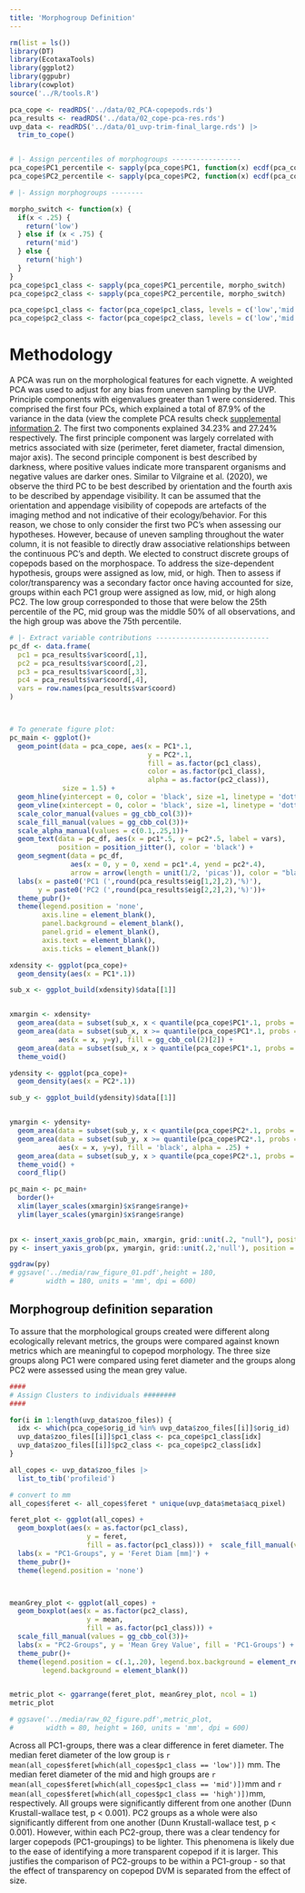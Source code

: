 ```yaml
---
title: 'Morphogroup Definition'
---
```


```r
rm(list = ls())
library(DT)
library(EcotaxaTools)
library(ggplot2)
library(ggpubr)
library(cowplot)
source('../R/tools.R')

pca_cope <- readRDS('../data/02_PCA-copepods.rds')
pca_results <- readRDS('../data/02_cope-pca-res.rds')
uvp_data <- readRDS('../data/01_uvp-trim-final_large.rds') |> 
  trim_to_cope()


# |- Assign percentiles of morphogroups -----------------
pca_cope$PC1_percentile <- sapply(pca_cope$PC1, function(x) ecdf(pca_cope$PC1)(x))
pca_cope$PC2_percentile <- sapply(pca_cope$PC2, function(x) ecdf(pca_cope$PC2)(x))

# |- Assign morphogroups --------

morpho_switch <- function(x) {
  if(x < .25) {
    return('low')
  } else if (x < .75) {
    return('mid')
  } else {
    return('high')
  }
}
pca_cope$pc1_class <- sapply(pca_cope$PC1_percentile, morpho_switch)
pca_cope$pc2_class <- sapply(pca_cope$PC2_percentile, morpho_switch)

pca_cope$pc1_class <- factor(pca_cope$pc1_class, levels = c('low','mid','high'))
pca_cope$pc2_class <- factor(pca_cope$pc2_class, levels = c('low','mid','high'))


```

# Methodology

A PCA was run on the morphological features for each vignette. A weighted PCA was used to adjust for any bias from uneven sampling by the UVP. Principle components with eigenvalues greater than 1 were considered. This comprised the first four PCs, which explained a total of 87.9% of the variance in the data (view the complete PCA results check [supplemental information 2](./supp_02_pc-extended-info.html). The first two components explained 34.23% and 27.24% respectively. The first principle component was largely correlated with metrics associated with size (perimeter, feret diameter, fractal dimension, major axis). The second principle component is best described by darkness, where positive values indicate more transparent organisms and negative values are darker ones. Similar to Vilgraine et al. (2020), we observe the third PC to be best described by orientation and the fourth axis to be described by appendage visibility. \n\n It can be assumed that the orientation and appendage visibility of copepods are artefacts of the imaging method and not indicative of their ecology/behavior. For this reason, we chose to only consider the first two PC's when assessing our hypotheses. However, because of uneven sampling throughout the water column, it is not feasible to directly draw associative relationships between the continuous PC's and depth. We elected to construct discrete groups of copepods based on the morphospace. To address the size-dependent hypothesis, groups were assigned as low, mid, or high. Then to assess if color/transparency was a secondary factor once having accounted for size, groups within each PC1 group were assigned as low, mid, or high along PC2. The low group corresponded to those that were below the 25th percentile of the PC, mid group was the middle 50% of all observations, and the high group was above the 75th percentile.
\n\n

```r


# |- Extract variable contributions ----------------------------
pc_df <- data.frame(
  pc1 = pca_results$var$coord[,1],
  pc2 = pca_results$var$coord[,2],
  pc3 = pca_results$var$coord[,3],
  pc4 = pca_results$var$coord[,4],
  vars = row.names(pca_results$var$coord)
)



# To generate figure plot:
pc_main <- ggplot()+
  geom_point(data = pca_cope, aes(x = PC1*.1,
                                  y = PC2*.1,
                                  fill = as.factor(pc1_class),
                                  color = as.factor(pc1_class),
                                  alpha = as.factor(pc2_class)),
             size = 1.5) +
  geom_hline(yintercept = 0, color = 'black', size =1, linetype = 'dotted')+
  geom_vline(xintercept = 0, color = 'black', size =1, linetype = 'dotted')+
  scale_color_manual(values = gg_cbb_col(3))+
  scale_fill_manual(values = gg_cbb_col(3))+
  scale_alpha_manual(values = c(0.1,.25,1))+
  geom_text(data = pc_df, aes(x = pc1*.5, y = pc2*.5, label = vars),
            position = position_jitter(), color = 'black') +
  geom_segment(data = pc_df,
               aes(x = 0, y = 0, xend = pc1*.4, yend = pc2*.4),
               arrow = arrow(length = unit(1/2, 'picas')), color = "black") +
  labs(x = paste0('PC1 (',round(pca_results$eig[1,2],2),'%)'),
       y = paste0('PC2 (',round(pca_results$eig[2,2],2),'%)'))+
  theme_pubr()+
  theme(legend.position = 'none',
        axis.line = element_blank(),
        panel.background = element_blank(),
        panel.grid = element_blank(),
        axis.text = element_blank(),
        axis.ticks = element_blank())

xdensity <- ggplot(pca_cope)+
  geom_density(aes(x = PC1*.1))

sub_x <- ggplot_build(xdensity)$data[[1]]


xmargin <- xdensity+
  geom_area(data = subset(sub_x, x < quantile(pca_cope$PC1*.1, probs = .25)), aes(x = x, y=y), fill = gg_cbb_col(1)[1]) + 
  geom_area(data = subset(sub_x, x >= quantile(pca_cope$PC1*.1, probs = .25) & x <= quantile(pca_cope$PC1*.1, probs = .75)),
            aes(x = x, y=y), fill = gg_cbb_col(2)[2]) + 
  geom_area(data = subset(sub_x, x > quantile(pca_cope$PC1*.1, probs = .75)), aes(x = x, y=y), fill = gg_cbb_col(3)[3])+
  theme_void()

ydensity <- ggplot(pca_cope)+
  geom_density(aes(x = PC2*.1))

sub_y <- ggplot_build(ydensity)$data[[1]]


ymargin <- ydensity+
  geom_area(data = subset(sub_y, x < quantile(pca_cope$PC2*.1, probs = .25)), aes(x = x, y=y), fill = 'black', alpha = .1) + 
  geom_area(data = subset(sub_y, x >= quantile(pca_cope$PC2*.1, probs = .25) & x <= quantile(pca_cope$PC2*.1, probs = .75)),
            aes(x = x, y=y), fill = 'black', alpha = .25) + 
  geom_area(data = subset(sub_y, x > quantile(pca_cope$PC2*.1, probs = .75)), aes(x = x, y=y), fill = 'black', alpha = 1)+
  theme_void() +
  coord_flip()

pc_main <- pc_main+
  border()+
  xlim(layer_scales(xmargin)$x$range$range)+
  ylim(layer_scales(ymargin)$x$range$range)
  

px <- insert_xaxis_grob(pc_main, xmargin, grid::unit(.2, "null"), position = "top")
py <- insert_yaxis_grob(px, ymargin, grid::unit(.2,'null'), position = 'right')

ggdraw(py)
# ggsave('../media/raw_figure_01.pdf',height = 180,
#        width = 180, units = 'mm', dpi = 600)

```


\n\n

## Morphogroup definition separation

To assure that the morphological groups created were different along ecologically relevant metrics, the groups were compared against known metrics which are meaningful to copepod morphology. The three size groups along PC1 were compared using feret diameter and the groups along PC2 were assessed using the mean grey value.

```r


####
# Assign Clusters to individuals ########
####

for(i in 1:length(uvp_data$zoo_files)) {
  idx <- which(pca_cope$orig_id %in% uvp_data$zoo_files[[i]]$orig_id)
  uvp_data$zoo_files[[i]]$pc1_class <- pca_cope$pc1_class[idx]
  uvp_data$zoo_files[[i]]$pc2_class <- pca_cope$pc2_class[idx]
}

all_copes <- uvp_data$zoo_files |> 
  list_to_tib('profileid')

# convert to mm
all_copes$feret <- all_copes$feret * unique(uvp_data$meta$acq_pixel)

feret_plot <- ggplot(all_copes) + 
  geom_boxplot(aes(x = as.factor(pc1_class),
                   y = feret,
                   fill = as.factor(pc1_class))) +  scale_fill_manual(values = gg_cbb_col(3))+
  labs(x = "PC1-Groups", y = 'Feret Diam [mm]') + 
  theme_pubr()+
  theme(legend.position = 'none')



meanGrey_plot <- ggplot(all_copes) +
  geom_boxplot(aes(x = as.factor(pc2_class),
                   y = mean,
                   fill = as.factor(pc1_class))) +  
  scale_fill_manual(values = gg_cbb_col(3))+
  labs(x = "PC2-Groups", y = 'Mean Grey Value', fill = 'PC1-Groups') +
  theme_pubr()+
  theme(legend.position = c(.1,.20), legend.box.background = element_rect(),
        legend.background = element_blank())


metric_plot <- ggarrange(feret_plot, meanGrey_plot, ncol = 1)
metric_plot

# ggsave('../media/raw_02_figure.pdf',metric_plot,
#        width = 80, height = 160, units = 'mm', dpi = 600)

```

Across all PC1-groups, there was a clear difference in feret diameter. The median feret diameter of the low group is `r mean(all_copes$feret[which(all_copes$pc1_class == 'low')])` mm. The median feret diameter of the mid and high groups are `r mean(all_copes$feret[which(all_copes$pc1_class == 'mid')])`mm and `r mean(all_copes$feret[which(all_copes$pc1_class == 'high')])`mm, respectively. All groups were significantly different from one another (Dunn Krustall-wallace test, p < 0.001).
PC2 groups as a whole were also significantly different from one another (Dunn Krustall-wallace test, p < 0.001). However, within each PC2-group, there was a clear tendency for larger copepods (PC1-groupings) to be lighter. This phenomena is likely due to the ease of identifying a more transparent copepod if it is larger. This justifies the comparison of PC2-groups to be within a PC1-group - so that the effect of transparency on copepod DVM is separated from the effect of size. 
